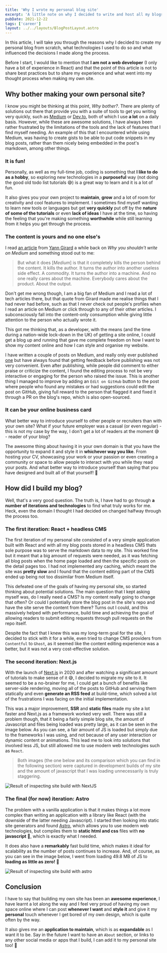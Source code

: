 ```yaml
---
title: 'Why I wrote my personal blog site'
excerpt: 'A little note on why I decided to write and host all my blogs in my own personal blog website.'
pubDate: 2021-12-22
tags: ['career']
layout: ../../layouts/BlogPostLayout.astro
---
```


In this article, I will take you through the reasons why I decided to create my personal blog from scratch, what technologies I used to do so and what influenced the decisions I made along the process.

Before I start, I would like to mention that **I am not a web developer** (I only have a bit of experience in React) and that the point of this article is not to share best practices but to share my experience and what went into my thought process when making my own site.

## Why bother making your own personal site?

I know you might be thinking at this point, _Why bother?_. There are plenty of solutions out there that provide you with a suite of tools to get you writing very quickly, such as [Medium](https://medium.com) or [Dev.to](https://dev.to), both of which I use **a lot** on a daily basis. However, while these are awesome solutions, I have always been rather frustrated by the limitations of the tools and the lack of features that I find myself needing. An example of this that I encountered while using Medium, was having to create gists to be able to put code snippets in my blog posts, rather than them nicely being embedded in the post's markdown, among other things.

### It is fun!

Personally, as well as my full-time job, coding is something that **I like to do as a hobby**, so exploring new technologies in a **purposeful** way (not doing the good old todo list tutorials 😅) is a great way to learn and it is a lot of fun.

It also gives you your own project to **maintain**, **grow** and a lot of room for creativity and cool features to implement. I sometimes find myself wanting to learn new tools or languages but get **very quickly** put off by the **nature of some of the tutorials** or even **lack of ideas** I have at the time, so having the feeling that you're making something **worthwhile** while still learning from it helps you get through the process.

### The content is yours and no one else's

I read [an article](https://yanngirard.typepad.com/yanns_blog/2015/10/why-you-shouldnt-blog-on-medium-.html) from [Yann Girard](https://twitter.com/girard_yann?ref_src=twsrc%5Egoogle%7Ctwcamp%5Eserp%7Ctwgr%5Eauthor) a while back on _Why you shouldn't write on Medium_ and something stood out to me:

> But what it does [_Medium_] is that it completely kills the person behind the content. It kills the author. It turns the author into another useless side effect. A commodity. It turns the author into a machine. And no one really cares about the machine. Everybody cares about the product. About the output.

Don't get me wrong though, I am a big fan of Medium and I read a lot of tech articles there, but that quote from Girard made me realise things that I had never had before, such as that I never check out people's profiles when I read an article on Medium or click through to any of their other articles. I subconsciously fall into the content-only consumption while giving little attention to the person who actually wrote it.

This got me thinking that, as a developer, with the means (and the time during a nation-wide lock-down in the UK) of getting a site online, I could get a blog up and running that gave me complete freedom on how I want to show my content online and how I can style and organise my website.

I have written a couple of posts on Medium, and really only ever published [one](https://medium.com/student-beans/functional-programming-in-swift-758968a48cbc) but have always found that getting feedback before publishing was not very convenient. Even after publishing, while people did comment to either praise or criticize the content, I found the editing process to not be very interactive or engaging for the person who raised the issue. This is another thing I managed to improve by adding an `Edit on GitHub` button to the post where people who found any mistakes or had suggestions could edit the post on GitHub, giving full reward to the person that flagged it and fixed it through a PR on the blog's repo, which is also open-sourced.

### It can be your online business card

What better way to introduce yourself to other people or recruiters than with your own site? What if your future employer was a casual (or even regular) - this is not my case by the way, I don't get a lot of readers at the moment 😅 - reader of your blog?

The awesome thing about having it in your own domain is that you have the opportunity to expand it and style it in **whichever way you like**. From hosting your CV, showcasing your work or your passion or even creating a community or space to allow people to interact with you while they read your posts. And what better way to introduce yourself than saying that you have designed and built all of that yourself! 🔨

## How did I build my blog?

Well, that's a very good question. The truth is, I have had to go through **a number of iterations and technologies** to find what truly works for me. Heck, even the domain I thought I had decided on changed halfway through the process too.

### The first iteration: React + headless CMS

The first iteration of my personal site consisted of a very simple application built with React and with all my blog posts stored in a headless CMS thats sole purpose was to serve the markdown data to my site. This worked fine but it meant that a big amount of requests were needed, as it was fetching all blog posts when the home page loaded and then the specific posts on the detail pages too. I had not implemented any caching, which meant the site was **pretty slow** and I found that the content editing part of the CMS ended up being not too dissimilar from Medium itself.

This defeated one of the goals of having my personal site, so started thinking about potential solutions. The main question that I kept asking myself was, do I really need a CMS? Is my content really going to change that often? Or could I potentially store the blog post in the site's repo and have the site serve the content from there? Turns out I could, and this massively helped with performance, build time and achieving the goal of allowing readers to submit editing requests through pull requests on the repo itself.

Despite the fact that I knew this was my long-term goal for the site, I decided to stick with it for a while, even tried to change CMS providers from `Contentful` to `Ghost`, as it seemed like the content editing experience was a better, but it was not a very cost-effective solution.

### The second iteration: Next.js

With the launch of [Next.js](https://nextjs.org) in 2020 and after watching a significant amount of tutorials to make sense of it 😅, I decided to migrate my site to it. It seemed to be a no-brainer for me, I could get a bunch of benefits like server-side rendering, moving all of the posts to GitHub and serving them statically and even **generate an RSS feed** at build-time, which solved a lot of the frustrations I was facing on the initial implementation.

This was a major improvement, **SSR** and **static files** made my site a lot faster and Next.js as a framework worked very well. There was still a problem though, that it being a fairly simple blog site, the amount of Javascript and files being loaded was pretty large, as it can be seen in the image below. As you can see, a fair amount of JS is loaded but simply due to the frameworks I was using, and not because of any user interaction or dynamic content or animations. This lead me to look into solutions that involved less JS, but still allowed me to use modern web technologies such as `React`.

> Both images (the one below and its comparison which you can find in the following section) were captured in development builds of my site and the amount of javascript that I was loading unnecessarily is truly staggering.

![Result of inspecting site build with NextJS](/assets/posts/writing-my-personal-blog-site/nextjs.png)

### The final (for now) iteration: Astro

The problem with a vanilla application is that it makes things a lot more complex than writing an application with a library like React (with the downside of the latter needing Javascript). I started then looking into static site generators and found [Astro](https://astro.build), which allows you to use modern web technologies, but compiles them to **static html and css** files with **no javascript** 🎉, which is exactly what I needed.

It does also have a **remarkably** fast build time, which makes it ideal for scalability as the number of posts continues to increase. And, of course, as you can see in the image below, I went from loading 49.8 MB of JS to **loading as little as zero!** 🎉

![Result of inspecting site build with astro](/assets/posts/writing-my-personal-blog-site/astro.png)

## Conclusion

I have to say that building my own site has been an **awesome experience**, I have learnt a lot along the way and I feel very proud of having my own space online where I can post **whenever I want** and **style it** and give it my **personal** touch whenever I get bored of my own design, which is quite often by the way.

It also gives me an **application to maintain**, which is as **expandable** as I want it to be. Say in the future I want to have an `About` section, or links to any other social media or apps that I build, I can add it to my personal site too! 🎉
